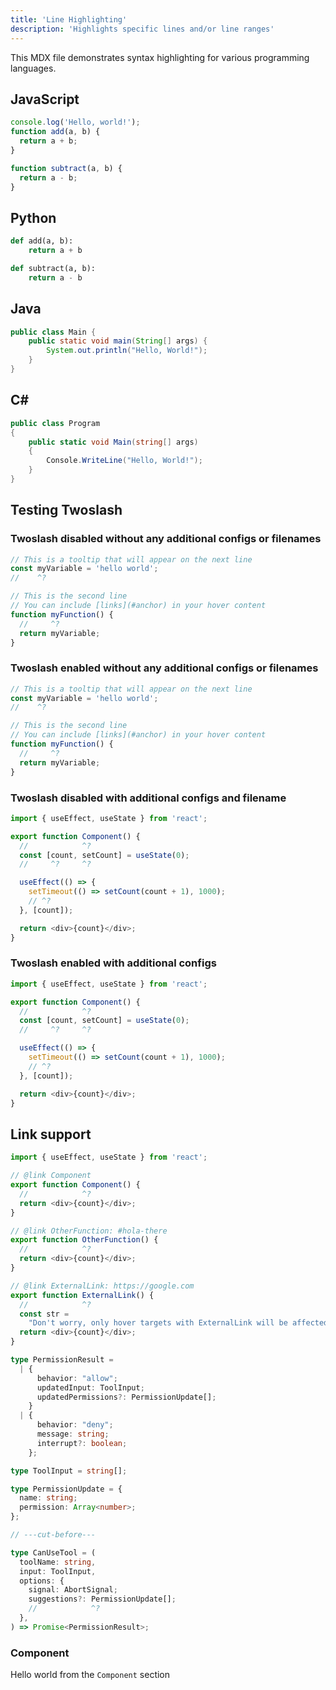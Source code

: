 ```yaml
---
title: 'Line Highlighting'
description: 'Highlights specific lines and/or line ranges'
---
```


This MDX file demonstrates syntax highlighting for various programming languages.

## JavaScript

```js index.js {2}
console.log('Hello, world!');
function add(a, b) {
  return a + b;
}

function subtract(a, b) {
  return a - b;
}
```

## Python

```python index.py {1-2,4-5}
def add(a, b):
    return a + b

def subtract(a, b):
    return a - b
```

## Java

```java {3}
public class Main {
    public static void main(String[] args) {
        System.out.println("Hello, World!");
    }
}
```

## C#

```csharp index.cs {1,3-4}
public class Program
{
    public static void Main(string[] args)
    {
        Console.WriteLine("Hello, World!");
    }
}
```

## Testing Twoslash

### Twoslash disabled without any additional configs or filenames

```ts
// This is a tooltip that will appear on the next line
const myVariable = 'hello world';
//    ^?

// This is the second line
// You can include [links](#anchor) in your hover content
function myFunction() {
  //     ^?
  return myVariable;
}
```

### Twoslash enabled without any additional configs or filenames

```ts mint-twoslash
// This is a tooltip that will appear on the next line
const myVariable = 'hello world';
//    ^?

// This is the second line
// You can include [links](#anchor) in your hover content
function myFunction() {
  //     ^?
  return myVariable;
}
```

### Twoslash disabled with additional configs and filename

```js something_with_external_packages.tsx icon="js" lines
import { useEffect, useState } from 'react';

export function Component() {
  //            ^?
  const [count, setCount] = useState(0);
  //     ^?     ^?

  useEffect(() => {
    setTimeout(() => setCount(count + 1), 1000);
    // ^?
  }, [count]);

  return <div>{count}</div>;
}
```

### Twoslash enabled with additional configs

```js something_with_external_packages.tsx icon="js" lines mint-twoslash
import { useEffect, useState } from 'react';

export function Component() {
  //            ^?
  const [count, setCount] = useState(0);
  //     ^?     ^?

  useEffect(() => {
    setTimeout(() => setCount(count + 1), 1000);
    // ^?
  }, [count]);

  return <div>{count}</div>;
}
```

## Link support

```js Link Testing icon="js" lines mint-twoslash
import { useEffect, useState } from 'react';

// @link Component
export function Component() {
  //            ^?
  return <div>{count}</div>;
}

// @link OtherFunction: #hola-there
export function OtherFunction() {
  //            ^?
  return <div>{count}</div>;
}

// @link ExternalLink: https://google.com
export function ExternalLink() {
  //            ^?
  const str =
    "Don't worry, only hover targets with ExternalLink will be affected, not random strings";
  return <div>{count}</div>;
}
```

```ts mint-twoslash
type PermissionResult =
  | {
      behavior: "allow";
      updatedInput: ToolInput;
      updatedPermissions?: PermissionUpdate[];
    }
  | {
      behavior: "deny";
      message: string;
      interrupt?: boolean;
    };

type ToolInput = string[];

type PermissionUpdate = {
  name: string;
  permission: Array<number>;
};

// ---cut-before---

type CanUseTool = (
  toolName: string,
  input: ToolInput,
  options: {
    signal: AbortSignal;
    suggestions?: PermissionUpdate[];
    //            ^?
  },
) => Promise<PermissionResult>;
```

### Component

Hello world from the `Component` section
